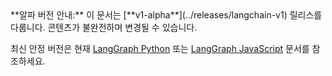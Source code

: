 <Warning>
**알파 버전 안내:** 이 문서는 [**v1-alpha**](../releases/langchain-v1) 릴리스를 다룹니다. 콘텐츠가 불완전하며 변경될 수 있습니다.

최신 안정 버전은 현재 [LangGraph Python](https://langchain-ai.github.io/langgraph/) 또는 [LangGraph JavaScript](https://langchain-ai.github.io/langgraphjs/) 문서를 참조하세요.
</Warning>
